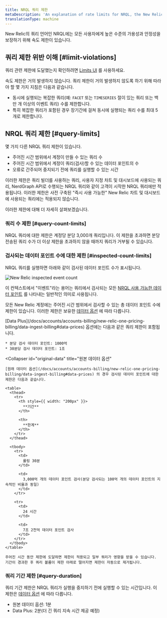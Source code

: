 ```yaml
---
title: NRQL 쿼리 제한
metaDescription: 'An explanation of rate limits for NRQL, the New Relic query language'
translationType: machine
---
```



New Relic의 쿼리 언어인 NRQL에는 모든 사용자에게 높은 수준의 가용성과 안정성을 보장하기 위해 속도 제한이 있습니다.

## 쿼리 제한 위반 이해 [#limit-violations]

쿼리 관련 제한에 도달했는지 확인하려면 [Limits UI](/docs/data-apis/manage-data/view-system-limits/) 를 사용하세요.

속도 제한은 거의 발생하지 않습니다. 쿼리 제한이 거의 발생하지 않도록 하기 위해 따라야 할 몇 가지 지침은 다음과 같습니다.

* 동시에 실행되는 복잡한 쿼리(예: `FACET` 또는 `TIMESERIES` 절이 있는 쿼리 또는 백만 개 이상의 이벤트 쿼리) 수를 제한합니다.
* 특히 복잡한 쿼리가 포함된 경우 장기간에 걸쳐 동시에 실행되는 쿼리 수를 최대 5개로 제한합니다.

## NRQL 쿼리 제한 [#query-limits]

몇 가지 다른 NRQL 쿼리 제한이 있습니다.

* 주어진 시간 범위에서 계정이 만들 수 있는 쿼리 수
* 주어진 시간 범위에서 계정이 쿼리(검사)할 수 있는 데이터 포인트의 수
* 오류로 간주되어 중지되기 전에 쿼리를 실행할 수 있는 시간

이러한 제한은 쿼리 빌더를 사용하는 쿼리, 사용자 지정 차트 및 대시보드에 사용되는 쿼리, NerdGraph API로 수행되는 NRQL 쿼리와 같이 고객이 시작한 NRQL 쿼리에만 적용됩니다. 이러한 제한은 사전 구축된 "즉시 사용 가능한" New Relic 차트 및 대시보드에 사용되는 쿼리에는 적용되지 않습니다.

이러한 제한에 대해 더 자세히 살펴보겠습니다.

### 쿼리 수 제한 [#query-count-limits]

NRQL 쿼리에 대한 제한은 계정당 분당 3,000개 쿼리입니다. 이 제한을 초과하면 분당 전송된 쿼리 수가 더 이상 제한을 초과하지 않을 때까지 쿼리가 거부될 수 있습니다.

### 검사되는 데이터 포인트 수에 대한 제한 [#inspected-count-limits]

NRQL 쿼리를 실행하면 아래와 같이 검사된 데이터 포인트 수가 표시됩니다.

<img
  title="New Relic inspected event count"
  alt="New Relic inspected event count"
  src={eventCountModal}
/>

이 컨텍스트에서 "이벤트"라는 용어는 쿼리에서 검사되는 모든 [NRQL 사용 가능한 데이터 포인트](/docs/query-data/nrql-new-relic-query-language/getting-started/introduction-nrql#what-you-can-query) 를 나타내는 일반적인 의미로 사용됩니다.

모든 New Relic 계정에는 주어진 시간 범위에서 검사할 수 있는 총 데이터 포인트 수에 제한이 있습니다. 이러한 제한은 보유한 [데이터 옵션](/docs/accounts/accounts-billing/new-relic-one-pricing-billing/data-ingest-billing#data-prices) 에 따라 다릅니다.

<CollapserGroup>
  <Collapser
    id="data-plus"
    title="데이터 플러스"
  >
    [Data Plus](/docs/accounts/accounts-billing/new-relic-one-pricing-billing/data-ingest-billing#data-prices) 옵션에는 다음과 같은 쿼리 제한이 포함됩니다.

    * 분당 검사 데이터 포인트: 1000억
    * 30분당 검사 데이터 포인트: 1조
  </Collapser>

  <Collapser
    id="original-data"
    title="원본 데이터 옵션"
  >
    [원래 데이터 옵션](/docs/accounts/accounts-billing/new-relic-one-pricing-billing/data-ingest-billing#data-prices) 의 경우 검사된 데이터 포인트에 대한 제한은 다음과 같습니다.

    <table>
      <thead>
        <tr>
          <th style={{ width: "200px" }}>
            **기간**
          </th>

          <th>
            **한계**
          </th>
        </tr>
      </thead>

      <tbody>
        <tr>
          <td>
            롤링 30분
          </td>

          <td>
            3,000억 개의 데이터 포인트 검사(분당 검사되는 100억 개의 데이터 포인트의 지속적인 비율과 동일)
          </td>
        </tr>

        <tr>
          <td>
            24 시간
          </td>

          <td>
            7조 2천억 데이터 포인트 검사
          </td>
        </tr>
      </tbody>
    </table>

    주어진 시간 동안 제한에 도달하면 제한이 적용되고 일부 쿼리가 영향을 받을 수 있습니다. 기간이 경과한 후 쿼리 볼륨이 제한 아래로 떨어지면 제한이 자동으로 제거됩니다.
  </Collapser>
</CollapserGroup>

### 쿼리 기간 제한 [#query-duration]

쿼리 기간 제한은 NRQL 쿼리가 실행을 중지하기 전에 실행할 수 있는 시간입니다. 이 제한은 [데이터 옵션](/docs/accounts/accounts-billing/new-relic-one-pricing-billing/data-ingest-billing#data-prices) 에 따라 다릅니다.

* 원본 데이터 옵션: 1분
* Data Plus: 2분(더 긴 쿼리 지속 시간 제공 예정)
